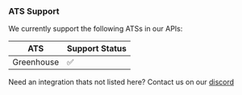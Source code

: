 ### ATS Support

We currently support the following ATSs in our APIs:

| ATS        | Support Status |
| ---------- | -------------- |
| Greenhouse | ✅             |

Need an integration thats not listed here? Contact us on our [discord](https://discord.gg/q5K5cRhymW)
